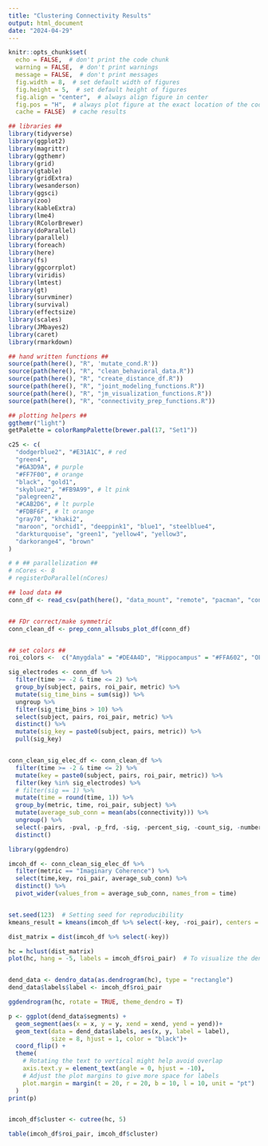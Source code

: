 ```yaml
---
title: "Clustering Connectivity Results"
output: html_document
date: "2024-04-29"
---
```


```r
knitr::opts_chunk$set(
  echo = FALSE,  # don't print the code chunk
  warning = FALSE,  # don't print warnings
  message = FALSE,  # don't print messages
  fig.width = 8,  # set default width of figures
  fig.height = 5,  # set default height of figures
  fig.align = "center",  # always align figure in center
  fig.pos = "H",  # always plot figure at the exact location of the code chunk
  cache = FALSE)  # cache results

## libraries ##
library(tidyverse)
library(ggplot2)
library(magrittr)
library(ggthemr)
library(grid)
library(gtable)
library(gridExtra)
library(wesanderson)
library(ggsci)
library(zoo)
library(kableExtra)
library(lme4)
library(RColorBrewer)
library(doParallel)
library(parallel)
library(foreach)
library(here)
library(fs)
library(ggcorrplot)
library(viridis)
library(lmtest)
library(gt)
library(survminer)
library(survival)
library(effectsize)
library(scales)
library(JMbayes2)
library(caret)
library(rmarkdown)

## hand written functions ##
source(path(here(), "R", 'mutate_cond.R'))
source(path(here(), "R", "clean_behavioral_data.R"))
source(path(here(), "R", "create_distance_df.R"))
source(path(here(), "R", "joint_modeling_functions.R"))
source(path(here(), "R", "jm_visualization_functions.R"))
source(path(here(), "R", "connectivity_prep_functions.R"))

## plotting helpers ##
ggthemr("light")
getPalette = colorRampPalette(brewer.pal(17, "Set1"))

c25 <- c(
  "dodgerblue2", "#E31A1C", # red
  "green4",
  "#6A3D9A", # purple
  "#FF7F00", # orange
  "black", "gold1",
  "skyblue2", "#FB9A99", # lt pink
  "palegreen2",
  "#CAB2D6", # lt purple
  "#FDBF6F", # lt orange
  "gray70", "khaki2",
  "maroon", "orchid1", "deeppink1", "blue1", "steelblue4",
  "darkturquoise", "green1", "yellow4", "yellow3",
  "darkorange4", "brown"
)

# # ## parallelization ##
# nCores <- 8
# registerDoParallel(nCores)


```


```r
## load data ##
conn_df <- read_csv(path(here(), "data_mount", "remote", "pacman", "connectivity", "ieeg", "imcoh_ppc_pli", "combined_connectivity.csv"))


## FDr correct/make symmetric
conn_clean_df <- prep_conn_allsubs_plot_df(conn_df)


## set colors ##
roi_colors <-  c("Amygdala" = "#DE4A4D", "Hippocampus" = "#FFA602", "OFC" =  "#88D1A3", "Ant. Cingulate"=  "#3D99BA", "Insula" =  "#876194", "dlPFC" = "#FB6087")

```


```r

sig_electrodes <- conn_df %>%
  filter(time >= -2 & time <= 2) %>%
  group_by(subject, pairs, roi_pair, metric) %>%
  mutate(sig_time_bins = sum(sig)) %>%
  ungroup %>%
  filter(sig_time_bins > 10) %>%
  select(subject, pairs, roi_pair, metric) %>%
  distinct() %>%
  mutate(sig_key = paste0(subject, pairs, metric)) %>%
  pull(sig_key)


conn_clean_sig_elec_df <- conn_clean_df %>%
  filter(time >= -2 & time <= 2) %>%
  mutate(key = paste0(subject, pairs, roi_pair, metric)) %>%
  filter(key %in% sig_electrodes) %>%
  # filter(sig == 1) %>%
  mutate(time = round(time, 1)) %>%
  group_by(metric, time, roi_pair, subject) %>%
  mutate(average_sub_conn = mean(abs(connectivity))) %>%
  ungroup() %>%
  select(-pairs, -pval, -p_frd, -sig, -percent_sig, -count_sig, -number_of_region_pairs, -connectivity) %>%
  distinct()


```



```r

library(ggdendro)

imcoh_df <- conn_clean_sig_elec_df %>%
  filter(metric == "Imaginary Coherence") %>%
  select(time,key, roi_pair, average_sub_conn) %>%
  distinct() %>%
  pivot_wider(values_from = average_sub_conn, names_from = time)


set.seed(123)  # Setting seed for reproducibility
kmeans_result = kmeans(imcoh_df %>% select(-key, -roi_pair), centers = 5)  # `centers` specifies the number of clusters

dist_matrix = dist(imcoh_df %>% select(-key))

hc = hclust(dist_matrix)
plot(hc, hang = -5, labels = imcoh_df$roi_pair)  # To visualize the dendrogram


dend_data <- dendro_data(as.dendrogram(hc), type = "rectangle")
dend_data$labels$label <- imcoh_df$roi_pair

ggdendrogram(hc, rotate = TRUE, theme_dendro = T)

p <- ggplot(dend_data$segments) + 
  geom_segment(aes(x = x, y = y, xend = xend, yend = yend))+
  geom_text(data = dend_data$labels, aes(x, y, label = label),
            size = 8, hjust = 1, color = "black")+
  coord_flip() +
  theme(
    # Rotating the text to vertical might help avoid overlap
    axis.text.y = element_text(angle = 0, hjust = -10),
    # Adjust the plot margins to give more space for labels
    plot.margin = margin(t = 20, r = 20, b = 10, l = 10, unit = "pt")
  )
print(p)


imcoh_df$cluster <- cutree(hc, 5)

table(imcoh_df$roi_pair, imcoh_df$cluster)
```




